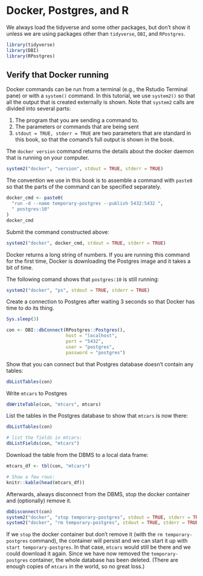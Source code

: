 # Docker, Postgres, and R

We always load the tidyverse and some other packages, but don't show it unless we are using packages other than `tidyverse`, `DBI`, and `RPostgres`.
```r
library(tidyverse)
library(DBI)
library(RPostgres)
```
## Verify that Docker running

Docker commands can be run from a terminal (e.g., the Rstudio Terminal pane) or with a `system()` command.  In this tutorial, we use `system2()` so that all the output that is created externally is shown.  Note that `system2` calls are divided into several parts:

1. The program that you are sending a command to.
2. The parameters or commands that are being sent
3. `stdout = TRUE, stderr = TRUE` are two parameters that are standard in this book, so that the comand's full output is shown in the book.

The `docker version` command returns the details about the docker daemon that is running on your computer.
```r
system2("docker", "version", stdout = TRUE, stderr = TRUE)
```

The convention we use in this book is to assemble a command with `paste0` so that the parts of the command can be specified separately.
```r
docker_cmd <- paste0(
  "run -d --name temporary-postgres --publish 5432:5432 ",
  " postgres:10"
)
docker_cmd
```

Submit the command constructed above:
```r
system2("docker", docker_cmd, stdout = TRUE, stderr = TRUE)
```
Docker returns a long string of numbers.  If you are running this command for the first time, Docker is downloading the Postgres image and it takes a bit of time.

The following comand shows that `postgres:10` is still running:
```r
system2("docker", "ps", stdout = TRUE, stderr = TRUE)

```

Create a connection to Postgres after waiting 3 seconds so that Docker has time to do its thing.
```r
Sys.sleep(3)

con <- DBI::dbConnect(RPostgres::Postgres(),
                      host = "localhost",
                      port = "5432",
                      user = "postgres",
                      password = "postgres")
```

Show that you can connect but that Postgres database doesn't contain any tables:

```r
dbListTables(con)
```

Write `mtcars` to Postgres
```r
dbWriteTable(con, "mtcars", mtcars)
```

List the tables in the Postgres database to show that `mtcars` is now there:

```r
dbListTables(con)

# list the fields in mtcars:
dbListFields(con, "mtcars")
```

Download the table from the DBMS to a local data frame:
```r
mtcars_df <- tbl(con, "mtcars")

# Show a few rows:
knitr::kable(head(mtcars_df))
```

Afterwards, always disconnect from the DBMS, stop the docker container and (optionally) remove it.
```r
dbDisconnect(con)
system2("docker", "stop temporary-postgres", stdout = TRUE, stderr = TRUE)
system2("docker", "rm temporary-postgres", stdout = TRUE, stderr = TRUE)
```

If we `stop` the docker container but don't remove it (with the `rm temporary-postgres` command), the container will persist and we can start it up with `start temporary-postgres`.  In that case, `mtcars` would still be there and we could download it again.  Since we have now removed the `temporary-postgres` container, the whole database has been deleted.  (There are enough copies of `mtcars` in the world, so no great loss.)
